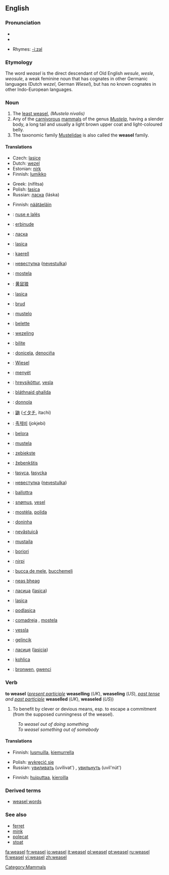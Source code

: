 ==English==

===Pronunciation===
* {{IPA|/'wiːzəl/}}
*{{audio|en-us-weasel.ogg|Audio (US)}}

*Rhymes: [[Rhymes:English:-iːzəl|-iːzəl]]

===Etymology===

The word ''weasel'' is the direct descendant of Old English ''wesule'', ''wesle'', ''weosule'', a weak feminine noun that has cognates in other Germanic languages (Dutch ''wezel'', German ''Wiesel''), but has no known cognates in other Indo-European languages.

===Noun===
{{wikipedia}}
{{en-noun}}

# The [[least weasel]], ''(Mustela nivalis)''
# Any of the [[carnivorous]] [[mammal]]s of the genus ''[[Mustela]]'', having a slender body, a long tail and usually a light brown upper coat and light-coloured belly.
# The taxonomic family [[Mustelidae]] is also called the '''weasel''' family.

====Translations====
{{trans-top|Mustela nivalis}}
*Czech: [[lasice]] {{f}}
*Dutch: [[wezel]] {{f}}
*Estonian: [[nirk]]
*Finnish: [[lumikko]]
{{trans-mid}}
*Greek: {{t|el|νυφίτσα|f|s}} (nifítsa)
*Polish: [[łasica]] {{f}}
*Russian: [[ласка]] (láska) {{f}}
{{trans-bottom}}

{{trans-top|any mammal of the genus Mustela}}
{{trans-bottom}}

{{trans-top|any mammal of the family Mustelidae}}
*Finnish: [[näätäeläin]]
{{trans-bottom}}

{{checktrans}}
{{trans-top|translations to be checked}}
*{{ttbc|Albanian}}: [[nuse e lalës]]
*{{ttbc|Basque}}: [[erbinude]]
*{{ttbc|Belarusian}}: [[ласка]]
*{{ttbc|Bosnian}}: [[lasica]] {{f}}
*{{ttbc|Breton}}: [[kaerell]]
*{{ttbc|Bulgarian}}: [[невестулка]] ([[nevestulka]])
*{{ttbc|Catalan}}: [[mostela]] {{f}}
*{{ttbc|Chinese}}: [[黄鼠狼]]
*{{ttbc|Croatian}}: [[lasica]]
*{{ttbc|Danish}}: [[brud]]
*{{ttbc|Esperanto}}: [[mustelo]]
*{{ttbc|French}}: [[belette]] {{f}}
*{{ttbc|Frisian}}: [[wezeling]]
*{{ttbc|Friulian}}: [[bilite]]
*{{ttbc|Galician}}: [[donicela]], [[denociña]]
*{{ttbc|German}}: [[Wiesel]] {{n}}
*{{ttbc|Hungarian}}: [[menyét]]
*{{ttbc|Icelandic}}: [[hreysiköttur]], [[vesla]]
*{{ttbc|Irish}}: [[bláthnaid ghallda]]
*{{ttbc|Italian}}: [[donnola]] {{f}}
*{{ttbc|Japanese}}: [[鼬]] ([[イタチ]], itachi)
*{{ttbc|Korean}}: [[족제비]] (jokjebi)
{{trans-mid}}
*{{ttbc|Ladin}}: [[belora]]
*{{ttbc|Latin}}: [[mustela#Latin|mustela]]
*{{ttbc|Latvian}}: [[zebiekste]]
*{{ttbc|Lithuanian}}: [[žebenkštis]]
*{{ttbc|Lower Sorbian}}: [[łasyca]], [[łasycka]]
*{{ttbc|Macedonian}}: [[невестулка]] ([[nevestulka]])
*{{ttbc|Maltese}}: [[ballottra]]
*{{ttbc|Norwegian}}: [[snømus]], [[vesel]]
*{{ttbc|Occitan}}: [[mostèla]], [[polida]]
*{{ttbc|Portuguese}}: [[doninha]]
*{{ttbc|Romanian}}: [[nevăstuică]] {{f}}
*{{ttbc|Romansh}}: [[mustaila]]
*{{ttbc|Romany}}: [[boriori]] {{f}}
*{{ttbc|Sami}}: [[nirpi]]
*{{ttbc|Sardinian}}: [[bucca de mele]], [[bucchemeli]]
*{{ttbc|Scottish Gaelic}}: [[neas bheag]]
*{{ttbc|Serbian}}: [[ласица]] ([[lasica]])
*{{ttbc|Slovak}}: [[lasica]]
*{{ttbc|Slovenian}}: [[podlasica]] {{f}}
*{{ttbc|Spanish}}: [[comadreja]] {{f}}, [[mostela]] {{f}}
*{{ttbc|Swedish}}: [[vessla]]
*{{ttbc|Turkish}}: [[gelincik]]
*{{ttbc|Ukrainian}}: [[ласиця]] ([[lasicja]])
*{{ttbc|Upper Sorbian}}: [[kohlica]]
*{{ttbc|Welsh}}: [[bronwen]], [[gwenci]]
{{trans-bottom}}

===Verb===
'''to weasel''' (''[[present participle]]'' '''weaselling''' (''UK''), '''weaseling''' (''US''), ''[[past tense]] and [[past participle]]'' '''weaselled''' (''UK''), '''weaseled''' (''US''))

# To benefit by clever or devious means, esp. to escape a commitment (from the supposed cunningness of the weasel).
:''To weasel out of doing something''
:''To weasel something out of somebody''

====Translations====
{{trans-top|to weasel out of doing something}}
*Finnish: [[lusmuilla]], [[kiemurrella]]
{{trans-mid}}
*Polish: [[wykręcić się]] 
*Russian: [[увиливать]] (uvílivat') {{impf}}, [[увильнуть]] (uvil'nút') {{pf}}
{{trans-bottom}}

{{trans-top|to weasel something out of somebody}}
*Finnish: [[huiputtaa]], [[kieroilla]]
{{trans-bottom}}

===Derived terms===
*[[weasel words]]

===See also===
*[[ferret]]
*[[mink]]
*[[polecat]]
*[[stoat]]

[[Category:Mammals]]

[[fa:weasel]]
[[fr:weasel]]
[[io:weasel]]
[[it:weasel]]
[[pl:weasel]]
[[pt:weasel]]
[[ru:weasel]]
[[fi:weasel]]
[[vi:weasel]]
[[zh:weasel]]